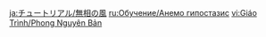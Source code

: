 {{Tutorial
|title    = Anemo Hypostasis
|subtitle = New Entry
|type     = Enemies
|icon     = Icon Tutorial Monster.png
|about    = Anemo Hypostasis
|image1   = Tutorial Enemies Anemo Hypostasis.png
|text1    = Elemental creatures who protect themselves from incoming attack with their durable shell. Find an opportune moment to land a blow to their {{Color|help|elemental core}}. They are able to control their {{Color|help|elemental orb}} in fights and restore their health when they feel threatened. If you fail to utilize the upcurrents to absorb these orbs, the battle will be significantly harder.
|sort     = 2006
}}
<noinclude>
<!-- interwikis -->
[[ja:チュートリアル/無相の風]]
[[ru:Обучение/Анемо гипостазис]]
[[vi:Giáo Trình/Phong Nguyên Bản]]
</noinclude>